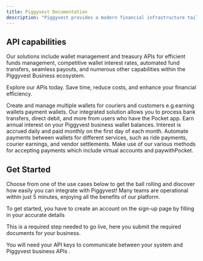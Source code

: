 ```yaml
---
title: Piggyvest Documentation
description: "Piggyvest provides a modern financial infrastructure tailored for businesses and developers who need banking and financial services."
---
```


## API capabilities

Our solutions include wallet management and treasury APIs for efficient funds management, competitive wallet interest rates, automated fund transfers, seamless payouts, and numerous other capabilities within the Piggyvest Business ecosystem. <br />

Explore our APIs today. Save time, reduce costs, and enhance your financial efficiency.

<CardGroup cols={2}>
    <Card
    title="Wallet Management APIs "
    icon="wallet"
    href="/accept-payments/wallets/wallet-overview"
  >
Create and manage multiple wallets for couriers and customers e.g.earning wallets payment wallets.  
</Card>

<Card title="Pay with Pocket" icon="get-pocket" href="/accept-payments/accept-payments-overview#1-pay-with-pocket"> 
Our integrated solution allows you to process bank transfers, direct debit, and more from users who have the Pocket app.
 </Card>

<Card title="Competitive Wallet Interest Rates" icon="coins" href="/accept-payments/wallets/wallet-overview#interest-management">
  Earn annual interest on your Piggyvest business wallet balances. Interest is accrued daily and paid monthly on the first day of each month. 
</Card>

<Card title="Transfers" icon="money-bill-transfer" href="/transfers/transfer-overview">
  Automate payments between wallets for different services, such as ride
  payments, courier earnings, and vendor settlements.
</Card>

<Card title="Accept Payments" icon="money-bill-wave" href="/accept-payments/accept-payments-overview"> 
Make use of our various methods for accepting payments which include virtual accounts and paywithPocket.
</Card>

</CardGroup>

## Get Started

Choose from one of the use cases below to get the ball rolling and discover how easily you can integrate with Piggyvest! Many teams are operational within just 5 minutes, enjoying all the benefits of our platform.

<CardGroup cols={2}>
  <Card
    title="Sign Up"
    icon="right-to-bracket"
    href="https://dashboard.piggyvest.business/signup"
  >
To get started, you have to create an account on the sign-up page by filling in your accurate details 
</Card>
  <Card
    title="Complete KYC"
    icon="user-check"
    href="/bank-transfers"
  >

This is a required step needed to go live, here you submit the required documents for your business.

</Card>
  <Card
    title="Get your API keys"
    icon="key"
    href="/get-started/authentication"
  >
You will need your API keys to communicate between your system and Piggyvest business APIs .
  </Card>

</CardGroup>
